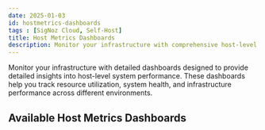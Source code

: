 ```yaml
---
date: 2025-01-03
id: hostmetrics-dashboards
tags : [SigNoz Cloud, Self-Host]
title: Host Metrics Dashboards
description: Monitor your infrastructure with comprehensive host-level dashboards including Kubernetes and general host metrics for detailed system insights.
---
```


Monitor your infrastructure with detailed dashboards designed to provide detailed insights into host-level system performance. These dashboards help you track resource utilization, system health, and infrastructure performance across different environments.

## Available Host Metrics Dashboards

<HostMetricsDashboardsListicle />

